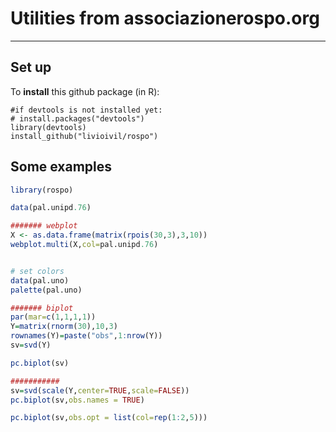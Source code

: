 
# Utilities from associazionerospo.org 

* * *

## Set up

To **install** this github package (in R):

    #if devtools is not installed yet: 
    # install.packages("devtools") 
    library(devtools)
    install_github("livioivil/rospo")


## Some examples

```r
library(rospo)
```

```r

data(pal.unipd.76)

####### webplot
X <- as.data.frame(matrix(rpois(30,3),3,10))
webplot.multi(X,col=pal.unipd.76)


# set colors
data(pal.uno)
palette(pal.uno)

####### biplot
par(mar=c(1,1,1,1))
Y=matrix(rnorm(30),10,3)
rownames(Y)=paste("obs",1:nrow(Y))
sv=svd(Y)

pc.biplot(sv)

###########
sv=svd(scale(Y,center=TRUE,scale=FALSE))
pc.biplot(sv,obs.names = TRUE)

pc.biplot(sv,obs.opt = list(col=rep(1:2,5)))

```

